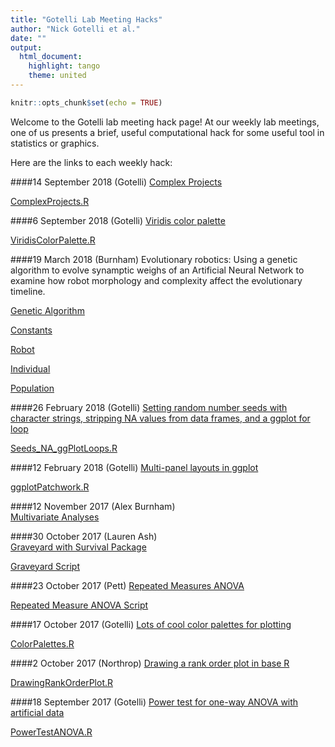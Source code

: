 ---
title: "Gotelli Lab Meeting Hacks"
author: "Nick Gotelli et al."
date: ""
output: 
  html_document: 
    highlight: tango
    theme: united
---

```{r setup, include=FALSE}
knitr::opts_chunk$set(echo = TRUE)
```

Welcome to the Gotelli lab meeting hack page! At our weekly lab meetings, one of us presents a brief, useful computational hack for some useful tool in statistics or graphics.

Here are the links to each weekly hack:

####14 September 2018 (Gotelli)
[Complex Projects](NickGotelli/ComplexProjects.html)

[ComplexProjects.R](NickGotelli/ComplexProjects.R)


####6 September 2018 (Gotelli)
[Viridis color palette](NickGotelli/ViridisColorPalette.html)

[ViridisColorPalette.R](NickGotelli/ViridisColorPalette.R)


####19 March 2018 (Burnham)
Evolutionary robotics: Using a genetic algorithm to evolve synamptic weighs of an Artificial Neural Network to examine how robot morphology and complexity affect the evolutionary timeline.


[Genetic Algorithm](AlexBurnham/geneticAlgorithm.py.html)


[Constants](AlexBurnham/constants.py.html)


[Robot](AlexBurnham/robotThree.py.html)


[Individual](AlexBurnham/individual.py.html)


[Population](AlexBurnham/population.py.html)

####26 February 2018 (Gotelli)
[Setting random number seeds with character strings, stripping NA values from data frames, and a ggplot for loop](NickGotelli/Seeds_NA_ggPlotLoops.html)

[Seeds_NA_ggPlotLoops.R](NickGotelli/Seeds_NA_ggPlotLoops.R)

####12 February 2018 (Gotelli)
[Multi-panel layouts in ggplot](NickGotelli/ggplotPatchwork.html)

[ggplotPatchwork.R](NickGotelli/ggplotPatchwork.R)

####12 November 2017 (Alex Burnham)   
[Multivariate Analyses](AlexBurnham/LoCal_MV.html)   

####30 October 2017 (Lauren Ash)   
[Graveyard with Survival Package](LaurenAsh/Graveyard_Survival_Package.html)   

[Graveyard Script](LaurenAsh/Graveyard_Script_Updated.R)   
     
####23 October 2017 (Pett)
[Repeated Measures ANOVA](LindseyPett/Pett_AVbyFgTime.html)    
   
[Repeated Measure ANOVA Script](LindseyPett/Pett_AVbyFgTime.R)   
   
####17 October 2017 (Gotelli)
[Lots of cool color palettes for plotting](NickGotelli/ColorPalettes.html)

[ColorPalettes.R](NickGotelli/ColorPalettes.R)

####2 October 2017 (Northrop)
[Drawing a rank order plot in base R](AmandaNorthrop/DrawingRankOrderPlot.html)

[DrawingRankOrderPlot.R](AmandaNorthrop/DrawingRankOrderPlot.R)

####18 September 2017 (Gotelli)
[Power test for one-way ANOVA with artificial data](NickGotelli/PowerTestANOVA.html)

[PowerTestANOVA.R](NickGotelli/PowerTestANOVA.R)



